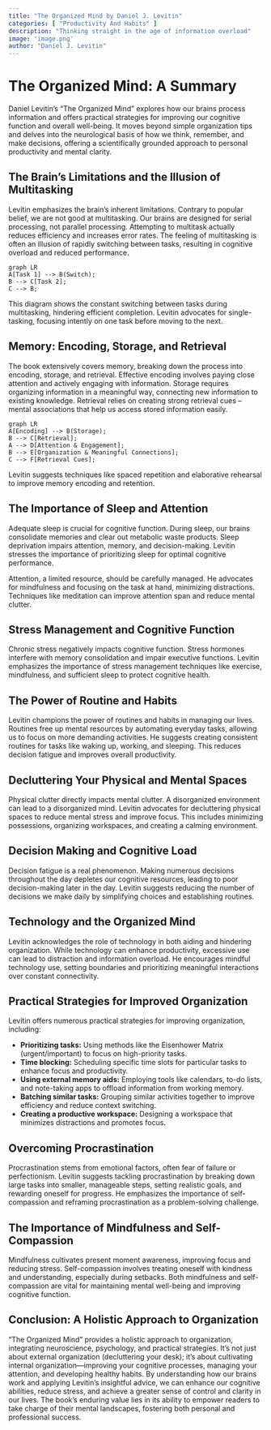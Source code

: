 ```yaml
---
title: "The Organized Mind by Daniel J. Levitin"
categories: [ "Productivity And Habits" ]
description: "Thinking straight in the age of information overload"
image: 'image.png'
author: "Daniel J. Levitin"
---
```

# The Organized Mind: A Summary

Daniel Levitin's "The Organized Mind" explores how our brains process information and offers practical strategies for improving our cognitive function and overall well-being.  It moves beyond simple organization tips and delves into the neurological basis of how we think, remember, and make decisions, offering a scientifically grounded approach to personal productivity and mental clarity.


## The Brain's Limitations and the Illusion of Multitasking

Levitin emphasizes the brain's inherent limitations.  Contrary to popular belief, we are not good at multitasking. Our brains are designed for serial processing, not parallel processing.  Attempting to multitask actually reduces efficiency and increases error rates.  The feeling of multitasking is often an illusion of rapidly switching between tasks, resulting in cognitive overload and reduced performance.

```mermaid
graph LR
A[Task 1] --> B(Switch);
B --> C[Task 2];
C --> B;
```

This diagram shows the constant switching between tasks during multitasking, hindering efficient completion.  Levitin advocates for single-tasking, focusing intently on one task before moving to the next.


## Memory: Encoding, Storage, and Retrieval

The book extensively covers memory, breaking down the process into encoding, storage, and retrieval.  Effective encoding involves paying close attention and actively engaging with information.  Storage requires organizing information in a meaningful way, connecting new information to existing knowledge.  Retrieval relies on creating strong retrieval cues – mental associations that help us access stored information easily.

```mermaid
graph LR
A[Encoding] --> B(Storage);
B --> C[Retrieval];
A --> D[Attention & Engagement];
B --> E[Organization & Meaningful Connections];
C --> F[Retrieval Cues];
```

Levitin suggests techniques like spaced repetition and elaborative rehearsal to improve memory encoding and retention.


## The Importance of Sleep and Attention

Adequate sleep is crucial for cognitive function. During sleep, our brains consolidate memories and clear out metabolic waste products.  Sleep deprivation impairs attention, memory, and decision-making.  Levitin stresses the importance of prioritizing sleep for optimal cognitive performance.

Attention, a limited resource, should be carefully managed.  He advocates for mindfulness and focusing on the task at hand, minimizing distractions.  Techniques like meditation can improve attention span and reduce mental clutter.


## Stress Management and Cognitive Function

Chronic stress negatively impacts cognitive function.  Stress hormones interfere with memory consolidation and impair executive functions.  Levitin emphasizes the importance of stress management techniques like exercise, mindfulness, and sufficient sleep to protect cognitive health.


## The Power of Routine and Habits

Levitin champions the power of routines and habits in managing our lives.  Routines free up mental resources by automating everyday tasks, allowing us to focus on more demanding activities.  He suggests creating consistent routines for tasks like waking up, working, and sleeping.  This reduces decision fatigue and improves overall productivity.


## Decluttering Your Physical and Mental Spaces

Physical clutter directly impacts mental clutter.  A disorganized environment can lead to a disorganized mind.  Levitin advocates for decluttering physical spaces to reduce mental stress and improve focus.  This includes minimizing possessions, organizing workspaces, and creating a calming environment.


## Decision Making and Cognitive Load

Decision fatigue is a real phenomenon.  Making numerous decisions throughout the day depletes our cognitive resources, leading to poor decision-making later in the day.  Levitin suggests reducing the number of decisions we make daily by simplifying choices and establishing routines.


##  Technology and the Organized Mind

Levitin acknowledges the role of technology in both aiding and hindering organization.  While technology can enhance productivity, excessive use can lead to distraction and information overload.  He encourages mindful technology use, setting boundaries and prioritizing meaningful interactions over constant connectivity.


## Practical Strategies for Improved Organization

Levitin offers numerous practical strategies for improving organization, including:

* **Prioritizing tasks:** Using methods like the Eisenhower Matrix (urgent/important) to focus on high-priority tasks.
* **Time blocking:** Scheduling specific time slots for particular tasks to enhance focus and productivity.
* **Using external memory aids:** Employing tools like calendars, to-do lists, and note-taking apps to offload information from working memory.
* **Batching similar tasks:** Grouping similar activities together to improve efficiency and reduce context switching.
* **Creating a productive workspace:** Designing a workspace that minimizes distractions and promotes focus.


## Overcoming Procrastination

Procrastination stems from emotional factors, often fear of failure or perfectionism.  Levitin suggests tackling procrastination by breaking down large tasks into smaller, manageable steps, setting realistic goals, and rewarding oneself for progress.  He emphasizes the importance of self-compassion and reframing procrastination as a problem-solving challenge.


##  The Importance of Mindfulness and Self-Compassion

Mindfulness cultivates present moment awareness, improving focus and reducing stress.  Self-compassion involves treating oneself with kindness and understanding, especially during setbacks.  Both mindfulness and self-compassion are vital for maintaining mental well-being and improving cognitive function.


## Conclusion:  A Holistic Approach to Organization

"The Organized Mind" provides a holistic approach to organization, integrating neuroscience, psychology, and practical strategies.  It's not just about external organization (decluttering your desk); it's about cultivating internal organization—improving your cognitive processes, managing your attention, and developing healthy habits.  By understanding how our brains work and applying Levitin's insightful advice, we can enhance our cognitive abilities, reduce stress, and achieve a greater sense of control and clarity in our lives.  The book's enduring value lies in its ability to empower readers to take charge of their mental landscapes, fostering both personal and professional success.

